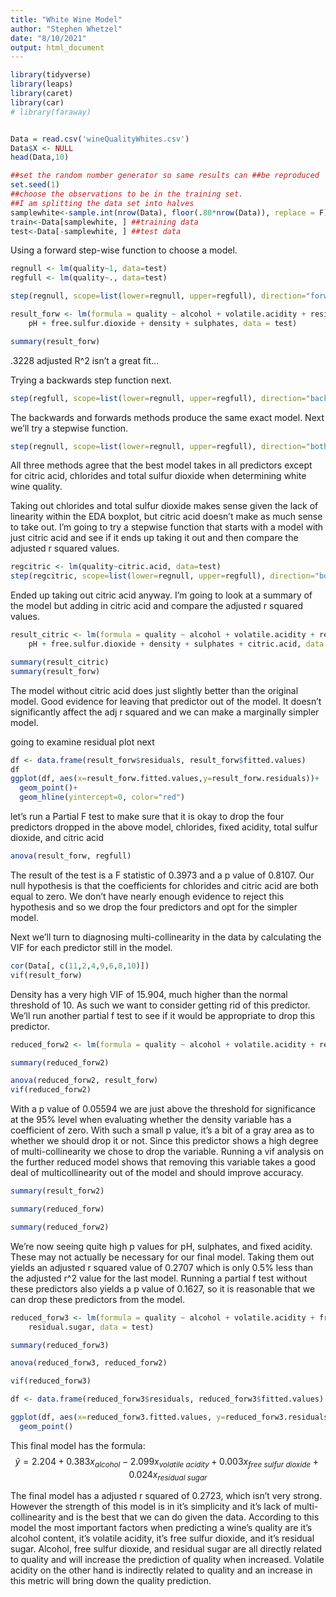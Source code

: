 ```yaml
---
title: "White Wine Model"
author: "Stephen Whetzel"
date: "8/10/2021"
output: html_document
---
```


```r

library(tidyverse)
library(leaps)
library(caret)
library(car)
# library(faraway)


Data = read.csv('wineQualityWhites.csv')
Data$X <- NULL
head(Data,10)

##set the random number generator so same results can ##be reproduced
set.seed(1)
##choose the observations to be in the training set.
##I am splitting the data set into halves 
samplewhite<-sample.int(nrow(Data), floor(.80*nrow(Data)), replace = F) 
train<-Data[samplewhite, ] ##training data
test<-Data[-samplewhite, ] ##test data

```

Using a forward step-wise function to choose a model. 

```r

regnull <- lm(quality~1, data=test)
regfull <- lm(quality~., data=test)

step(regnull, scope=list(lower=regnull, upper=regfull), direction="forward")

```


```r

result_forw <- lm(formula = quality ~ alcohol + volatile.acidity + residual.sugar + 
    pH + free.sulfur.dioxide + density + sulphates, data = test)

summary(result_forw)

```

.3228 adjusted R^2 isn't a great fit...

Trying a backwards step function next. 

```r

step(regfull, scope=list(lower=regnull, upper=regfull), direction="backward")


```
The backwards and forwards methods produce the same exact model. Next we'll try a stepwise function.

```r

step(regnull, scope=list(lower=regnull, upper=regfull), direction="both")


```
All three methods agree that the best model takes in all predictors except for citric acid, chlorides and total sulfur dioxide when determining white wine quality. 

Taking out chlorides and total sulfur dioxide makes sense given the lack of linearity within the EDA boxplot, but citric acid doesn't make as much sense to take out. I'm going to try a stepwise function that starts with a model with just citric acid and see if it ends up taking it out and then compare the adjusted r squared values. 

```r

regcitric <- lm(quality~citric.acid, data=test)
step(regcitric, scope=list(lower=regnull, upper=regfull), direction="both")


```

Ended up taking out citric acid anyway. I'm going to look at a summary of the model but adding in citric acid and compare the adjusted r squared values. 

```r

result_citric <- lm(formula = quality ~ alcohol + volatile.acidity + residual.sugar + 
    pH + free.sulfur.dioxide + density + sulphates + citric.acid, data = test)

summary(result_citric)
summary(result_forw)

```

The model without citric acid does just slightly better than the original model. Good evidence for leaving that predictor out of the model. It doesn't significantly affect the adj r squared and we can make a marginally simpler model. 


going to examine residual plot next

```r

df <- data.frame(result_forw$residuals, result_forw$fitted.values)
df
ggplot(df, aes(x=result_forw.fitted.values,y=result_forw.residuals))+
  geom_point()+
  geom_hline(yintercept=0, color="red")

```

let's run a Partial F test to make sure that it is okay to drop the four predictors dropped in the above model, chlorides, fixed acidity, total sulfur dioxide, and citric acid

```r

anova(result_forw, regfull)


```

The result of the test is a F statistic of 0.3973 and a p value of 0.8107. Our null hypothesis is that the coefficients for chlorides and citric acid are both equal to zero. We don't have nearly enough evidence to reject this hypothesis and so we drop the four predictors and opt for the simpler model. 

Next we'll turn to diagnosing multi-collinearity in the data by calculating the VIF for each predictor still in the model. 
```r

cor(Data[, c(11,2,4,9,6,8,10)])
vif(result_forw)

```

Density has a very high VIF of 15.904, much higher than the normal threshold of 10. As such we want to consider getting rid of this predictor. We'll run another partial f test to see if it would be appropriate to drop this predictor. 

```r

reduced_forw2 <- lm(formula = quality ~ alcohol + volatile.acidity + residual.sugar + free.sulfur.dioxide + pH + sulphates, data = test)

summary(reduced_forw2)

anova(reduced_forw2, result_forw) 
vif(reduced_forw2)

```
With a p value of 0.05594 we are just above the threshold for significance at the 95% level when evaluating whether the density variable has a coefficient of zero. With such a small p value, it's a bit of a gray area as to whether we should drop it or not. Since this predictor shows a high degree of multi-collinearity we chose to drop the variable. Running a vif analysis on the further reduced model shows that removing this variable takes a good deal of multicollinearity out of the model and should improve accuracy. 

```r

summary(result_forw2)

```

```r
summary(reduced_forw)

```


```r

summary(reduced_forw2)

```

We're now seeing quite high p values for pH, sulphates, and fixed acidity. These may not actually be necessary for our final model. Taking them out yields an adjusted r squared value of 0.2707 which is only 0.5% less than the adjusted r^2 value for the last model. Running a partial f test without these predictors also yields a p value of 0.1627, so it is reasonable that we can drop these predictors from the model. 

```r

reduced_forw3 <- lm(formula = quality ~ alcohol + volatile.acidity + free.sulfur.dioxide + 
    residual.sugar, data = test)

summary(reduced_forw3)

anova(reduced_forw3, reduced_forw2)

vif(reduced_forw3)

```
```r

df <- data.frame(reduced_forw3$residuals, reduced_forw3$fitted.values)

ggplot(df, aes(x=reduced_forw3.fitted.values, y=reduced_forw3.residuals))+
  geom_point()


```





This final model has the formula:
$$ \hat{y} = 2.204 + 0.383x_{alcohol} - 2.099x_{volatile\ acidity} + 0.003x_{free\ sulfur\ dioxide} + 0.024x_{residual\ sugar}$$

The final model has a adjusted r squared of 0.2723, which isn't very strong. However the strength of this model is in it's simplicity and it's lack of multi-collinearity and is the best that we can do given the data. According to this model the most important factors when predicting a wine's quality are it's alcohol content, it's volatile acidity, it's free sulfur dioxide, and it's residual sugar. Alcohol, free sulfur dioxide, and residual sugar are all directly related to quality and will increase the prediction of quality when increased. Volatile acidity on the other hand is indirectly related to quality and an increase in this metric will bring down the quality prediction. 



